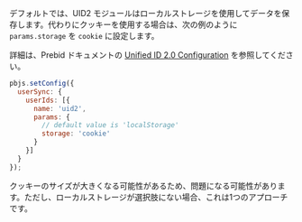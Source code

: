 <!-- GWH same section in integration-prebid.md, integration-prebid-client-side.md, integration-prebid-client-server.md. integration-javascript.md is different -->

デフォルトでは、UID2 モジュールはローカルストレージを使用してデータを保存します。代わりにクッキーを使用する場合は、次の例のように `params.storage` を `cookie` に設定します。

詳細は、Prebid ドキュメントの [Unified ID 2.0 Configuration](https://docs.prebid.org/dev-docs/modules/userid-submodules/unified2.html#unified-id-20-configuration) を参照してください。

```js
pbjs.setConfig({ 
  userSync: { 
    userIds: [{ 
      name: 'uid2', 
      params: { 
        // default value is 'localStorage' 
        storage: 'cookie'   
      } 
    }] 
  } 
}); 
```
クッキーのサイズが大きくなる可能性があるため、問題になる可能性があります。ただし、ローカルストレージが選択肢にない場合、これは1つのアプローチです。
